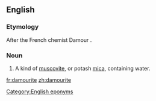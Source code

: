 ==English==

===Etymology===
After the French chemist Damour {{suffix||ite}}.

===Noun===
{{en-noun|~}}

# {{context|mineral|lang=en}} A kind of [[muscovite]], or potash [[mica]], containing water.

[[Category:English eponyms]]

[[fr:damourite]]
[[zh:damourite]]
